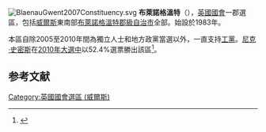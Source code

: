 [[File:BlaenauGwent2007Constituency.svg|right]]
'''布萊諾格溫特'''（{{lang-en|Blaenau Gwent}}），[[英國|英國]][[英國國會|國會]]一郡選區，包括[[威爾斯|威爾斯]]東南部[[布萊諾格溫特郡級自治市|布萊諾格溫特郡級自治市]]全部。始設於1983年。

本區自除2005至2010年間為獨立人士和地方政黨當選以外，一直支持[[工黨_(英國)|工黨]]。[[尼克·史密斯|尼克·史密斯]]在[[2010年英國大選|2010年大選中]]以52.4%選票勝出該區<ref name="">{{cite news
|publisher=[[英國廣播公司|英國廣播公司]]
|date=2010年5月7日
|title=Election 2010/Constituency/Blaenau Gwent
|url=http://news.bbc.co.uk/1/shared/election2010/results/constituency/w32.stm
|accessdate=2010年6月10日
|archive-date=2017年8月23日
|archive-url=https://web.archive.org/web/20170823062933/http://news.bbc.co.uk/1/shared/election2010/results/constituency/w32.stm
|dead-url=no
}}</ref>。

==参考文献==
<div class="references-small">
<references></references>
</div>

{{DEFAULTSORT:Blaenau Gwent (UK Parliament constituency)}}
[[Category:英國國會選區_(威爾斯)|Category:英國國會選區 (威爾斯)]]